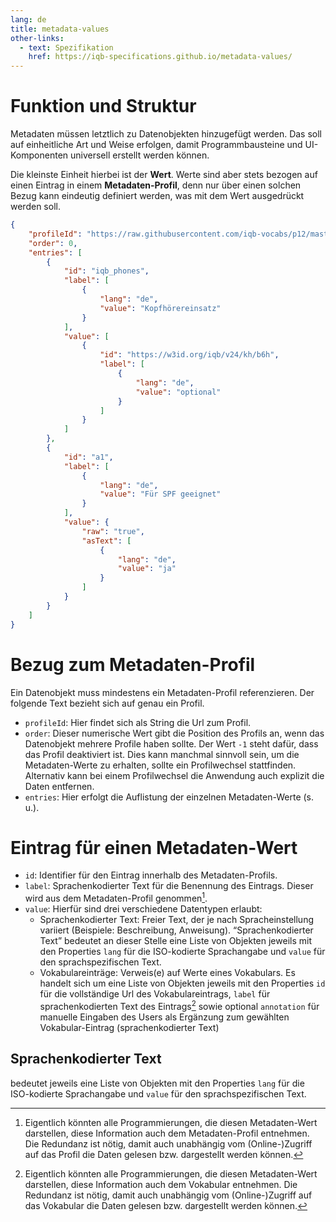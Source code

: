 ```yaml
---
lang: de
title: metadata-values
other-links:
  - text: Spezifikation
    href: https://iqb-specifications.github.io/metadata-values/
---
```


# Funktion und Struktur

Metadaten müssen letztlich zu Datenobjekten hinzugefügt werden. Das soll auf einheitliche Art und Weise erfolgen, damit Programmbausteine und UI-Komponenten universell erstellt werden können.

Die kleinste Einheit hierbei ist der **Wert**. Werte sind aber stets bezogen auf einen Eintrag in einem **Metadaten-Profil**, denn nur über einen solchen Bezug kann eindeutig definiert werden, was mit dem Wert ausgedrückt werden soll.

```.json
{
    "profileId": "https://raw.githubusercontent.com/iqb-vocabs/p12/master/unit.json",
    "order": 0,
    "entries": [
        {
            "id": "iqb_phones",
            "label": [
                {
                    "lang": "de",
                    "value": "Kopfhörereinsatz"
                }
            ],
            "value": [
                {
                    "id": "https://w3id.org/iqb/v24/kh/b6h",
                    "label": [
                        {
                            "lang": "de",
                            "value": "optional"
                        }
                    ]
                }
            ]
        },
        {
            "id": "a1",
            "label": [
                {
                    "lang": "de",
                    "value": "Für SPF geeignet"
                }
            ],
            "value": {
                "raw": "true",
                "asText": [
                    {
                        "lang": "de",
                        "value": "ja"
                    }
                ]
            }
        }
    ]
}
```

# Bezug zum Metadaten-Profil

Ein Datenobjekt muss mindestens ein Metadaten-Profil referenzieren. Der folgende Text bezieht sich auf genau ein Profil.

* `profileId`: Hier findet sich als String die Url zum Profil.
* `order`: Dieser numerische Wert gibt die Position des Profils an, wenn das Datenobjekt mehrere Profile haben sollte. Der Wert `-1` steht dafür, dass das Profil deaktiviert ist. Dies kann manchmal sinnvoll sein, um die Metadaten-Werte zu erhalten, sollte ein Profilwechsel stattfinden. Alternativ kann bei einem Profilwechsel die Anwendung auch explizit die Daten entfernen.
* `entries`: Hier erfolgt die Auflistung der einzelnen Metadaten-Werte (s. u.).

# Eintrag für einen Metadaten-Wert

* `id`: Identifier für den Eintrag innerhalb des Metadaten-Profils.
* `label`: Sprachenkodierter Text für die Benennung des Eintrags. Dieser wird aus dem Metadaten-Profil genommen[^1].
* `value`: Hierfür sind drei verschiedene Datentypen erlaubt:
  - Sprachenkodierter Text: Freier Text, der je nach Spracheinstellung variiert (Beispiele: Beschreibung, Anweisung). "Sprachenkodierter Text" bedeutet an dieser Stelle eine Liste von Objekten jeweils mit den Properties `lang` für die ISO-kodierte Sprachangabe und `value` für den sprachspezifischen Text.
  - Vokabulareinträge: Verweis(e) auf Werte eines Vokabulars. Es handelt sich um eine Liste von Objekten jeweils mit den Properties `id` für die vollständige Url des Vokabulareintrags, `label` für sprachenkodierten Text des Eintrags[^2] sowie optional `annotation` für manuelle Eingaben des Users als Ergänzung zum gewählten Vokabular-Eintrag (sprachenkodierter Text)

::: {.callout-note}
## Sprachenkodierter Text

bedeutet jeweils eine Liste von Objekten mit den Properties `lang` für die ISO-kodierte Sprachangabe und `value` für den sprachspezifischen Text.
:::


[^1]: Eigentlich könnten alle Programmierungen, die diesen Metadaten-Wert darstellen, diese Information auch dem Metadaten-Profil entnehmen. Die Redundanz ist nötig, damit auch unabhängig vom (Online-)Zugriff auf das Profil die Daten gelesen bzw. dargestellt werden können.
[^2]: Eigentlich könnten alle Programmierungen, die diesen Metadaten-Wert darstellen, diese Information auch dem Vokabular entnehmen. Die Redundanz ist nötig, damit auch unabhängig vom (Online-)Zugriff auf das Vokabular die Daten gelesen bzw. dargestellt werden können.